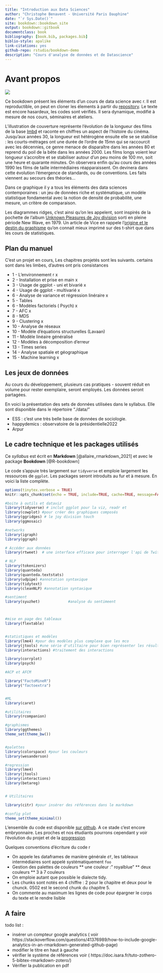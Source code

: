 ```yaml
--- 
title: "Introduction aux Data Sciences"
author: "Christophe Benavent - Université Paris Dauphine"
date: "`r Sys.Date()`"
site: bookdown::bookdown_site
output: bookdown::gitbook
documentclass: book
bibliography: [book.bib, packages.bib]
biblio-style: apalike
link-citations: yes
github-repo: rstudio/bookdown-demo
description: "Cours d'analyse de données et de Datascience"
---
```



# Avant propos

![](./Images/ggridge.png)

Ce bookdown présent les éléments d'un cours de data science avec r. Il est reproductible, on peut en cloner les élements à partir du [repository](https://github.com/BenaventC/DataScienceBook). Le texte est encore hasardeux, les codes sont vérifiés. Il sera dynamique, modifié à mesure de nos cours, séminaires et ateliers. 

L'illustration de couverture représente l'évolution de la longueur des films de la base [Imbd](https://www.imdb.com/) et raconte en chiffres un aspect de l'histoire du cinéma. Jusqu'aux années 30, la longueur est hétérogène ensuite elle se se stabilise : les courts-métrages ont une durée de l'ordre de 15mn qui se raccourcit avec les décennies, ce genre menace de disparaître dans les années 80 et reprend du poil de la bête dans les années 2000. Les films longs voient leur longueur s’accroître et se stabiliser autour d'un peu moins de 100 mn, soit une heure et quarante minutes. On observera enfin qu'au cours des années 1990 les films de taille intermédiaires réapparaissent. On devinera dans cette évolution l'émergence de standards, ou de conventions. Les faits viennent au secours des théories...

Dans ce graphique il y a tous les éléments des data sciences contemporaines : un jeu de données riche et systématique, un modèle statistique fondamental avec la notion de densité de probabilité, une mesure, un critère de comparaison. 

Les diagrammes ridges, c'est ainsi qu'on les appelent, sont inspirés de la pochette de l'album [Unknown Pleasures de  Joy division](https://www.youtube.com/watch?v=7PtvIr2oiaE) sorti en pleine période New Wave, en 1979. Un article de Vice en rappele l'[origine et le destin du graphisme](https://i-d.vice.com/fr/article/pabjam/pourquoi-cette-pochette-dalbum-de-joy-division-a-inspire-le-monde-entier) qu'on connait mieux imprimé sur des t-shirt que dans les cours de statistiques.





## Plan du manuel

C'est un projet en cours, Les chapitres projetés sont les suivants. certains sont dans les limbes, d'autres ont pris consistances 

 * 1 - L'environnement r x
 * 2 - Installation et prise en main x
 * 3 - Usage de ggplot - uni et bivarié x
 * 4 - Usage de ggplot - multivarié x
 * 6 - Analyse de variance et régression linéraire x
 * 5 - Tables
 * 6 - Modèles factoriels ( Psych) x
 * 7 - AFC x
 * 8 - MDS  
 * 9 - Clustering x
 * 10 - Analyse de réseaux
 * 10 - Modèle d'équations structurelles (Lavaan)
 * 11 - Modèle linéaire généralisé
 * 12 - Modèles à décomposition d'erreur
 * 13 - Times series
 * 14 - Analyse spatiale et géographique
 * 15 - Machine learning x
 

## Les jeux de données 

Au cours du développement, plusieurs cas pratiques - souvent réduit en volume pour rester exemplaire, seront employés. Les données seront partagées.

En voici la présentation  des sets de données utilisées dans le syllabus. Elle sont disponible dans le répertoire "./data/"

 * ESS : c'est une très belle base de données de sociologie.
 * happydemics : observatoire de la présidentielle2022
 * Arpur
 
 
## Le cadre technique et les packages utilisés

Ce  _syllabus_ est écrit en **Markdown** [@allaire_rmarkdown_2021] et  avec le package **Bookdown** [@R-bookdown]

Le code s'appuie très largement sur `tidyverse` et emploie largement les ressources de `ggplot`. Les packages seront introduits au fur et à mesure. En voici la liste complète.


```r
options(tinytex.verbose = TRUE)
knitr::opts_chunk$set(echo = TRUE, include=TRUE, cache=TRUE, message=FALSE, warning=FALSE)

#boite à outils et dataviz
library(tidyverse) # inclut ggplot pour la viz, readr et 
library(cowplot) #pour créer des graphiques composés
library(ggridges) # le joy division touch
library(ggmosaic)

#networks
library(igraph)
library(ggraph)

# Accéder aux données
library(rtweet)  # une interface efficace pour interroger l'api de Twitter

# NLP
library(tokenizers)
library(quanteda)
library(quanteda.textstats)
library(udpipe) #annotation syntaxique
library(tidytext)
library(cleanNLP) #annotation syntaxique

#sentiment
library(syuzhet)             #analyse du sentimeent



#mise en page des tableaux
library(flextable)


#statistiques et modèles
library(lme4) #pour des modèles plus complexe que les mco
library(jtools) #une série d'utiltaire pour bien représenter les résultats
library(interactions) #traitement des interactions

library(corrplot)
library(psych) 

#ACP et AFCM

library("FactoMineR")
library("factoextra")


#ML
library(caret)

#utilitaires
library(rcompanion)

#graphismes
library(ggthemes)
theme_set(theme_bw())


#palettes
library(colorspace) #pour les couleurs
library(wesanderson)

#regression
library(lme4)
library(jtools)
library(interactions)
library(betareg)


# Utilitaires

library(citr) #pour insérer des références dans le markdown

#config plot
theme_set(theme_minimal())
```


L'ensemble du code est disponible [sur github](https://github.com/BenaventC/Datasciences). A ce stade c'est encore embryonnaire. Les proches et nos étudiants pourrons cependant y voir l'évolution du projet et de la [progression](https://benaventc.github.io/Datascience/)

Quelques conventions d'écriture du code r

 * On appele les dataframes  de manière générale `df`, les tableaux intermédiaires sont appelé systématiquement `foo`
 * Gestion des palettes de couleurs
  ** une couleur :" royalblue"
  ** deux couleurs
  ** 3 à 7 couleurs
 * On emploie autant que possible le dialecte tidy.
 * Les chunks sont notés en 4 chiffre : 2 pour le chapitre et deux pour le chunck. 0502 est le second chunk du chapitre 5.
 * On commente au maximum les lignes de code pour épargner le corps du texte et le rendre lisible


## A faire

todo list :

* insérer un compteur google analytics ( voir https://stackoverflow.com/questions/41376989/how-to-include-google-analytics-in-an-rmarkdown-generated-github-page)
* modifier le titre en haut à gauche
* vérifier le système de références voir ( https://doc.isara.fr/tuto-zothero-5-bibtex-rmarkdown-zotero/)
* Vérifier la publication en pdf
 
